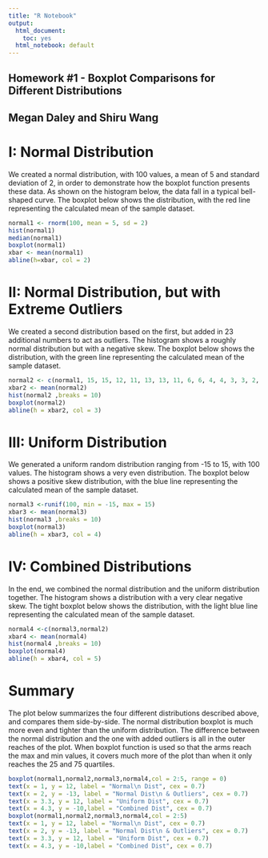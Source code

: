 ---
title: "R Notebook"
output:
  html_document: 
    toc: yes
  html_notebook: default
---

## Homework #1 - Boxplot Comparisons for Different Distributions
## Megan Daley and Shiru Wang

# I: Normal Distribution

We created a normal distribution, with 100 values, a mean of 5 and standard deviation of 2, in order to demonstrate how the boxplot function presents these data. As shown on the histogram below, the data fall in a typical bell-shaped curve. The boxplot below shows the distribution, with the red line representing the calculated mean of the sample dataset. 

```{r}
normal1 <- rnorm(100, mean = 5, sd = 2)
hist(normal1)
median(normal1)
boxplot(normal1)
xbar <- mean(normal1)
abline(h=xbar, col = 2)
```

# II: Normal Distribution, but with Extreme Outliers

We created a second distribution based on the first, but added in 23 additional numbers to act as outliers. The histogram shows a roughly normal distribution but with a negative skew. The boxplot below shows the distribution, with the green line representing the calculated mean of the sample dataset. 


```{r}
normal2 <- c(normal1, 15, 15, 12, 11, 13, 13, 11, 6, 6, 4, 4, 3, 3, 2, 2, 2,-11,-11,-3,-5,-7,-8,-5)
xbar2 <- mean(normal2)
hist(normal2 ,breaks = 10)
boxplot(normal2)
abline(h = xbar2, col = 3)
```

# III: Uniform Distribution

We generated a uniform random distribution ranging from -15 to 15,  with 100 values. The histogram shows a very even distribution. The boxplot below shows a positive skew distribution, with the blue line representing the calculated mean of the sample dataset.

```{r}
normal3 <-runif(100, min = -15, max = 15)
xbar3 <- mean(normal3)
hist(normal3 ,breaks = 10)
boxplot(normal3)
abline(h = xbar3, col = 4)
```

# IV: Combined Distributions

In the end, we combined the normal distribution and the uniform distribution together. The histogram shows a distribution with a very clear negative skew. The tight boxplot below shows the distribution, with the light blue line representing the calculated mean of the sample dataset.

```{r}
normal4 <-c(normal3,normal2)
xbar4 <- mean(normal4)
hist(normal4 ,breaks = 10)
boxplot(normal4)
abline(h = xbar4, col = 5)
```

# Summary

The plot below summarizes the four different distributions described above, and compares them side-by-side. The normal distribution boxplot is much more even and tighter than the uniform distribution. The difference between the normal distribution and the one with added outliers is all in the outer reaches of the plot. When boxplot function is used so that the arms reach the max and min values, it covers much more of the plot than when it only reaches the 25 and 75 quartiles. 

```{r}
boxplot(normal1,normal2,normal3,normal4,col = 2:5, range = 0)
text(x = 1, y = 12, label = "Normal\n Dist", cex = 0.7)
text(x = 2, y = -13, label = "Normal Dist\n & Outliers", cex = 0.7)
text(x = 3.3, y = 12, label = "Uniform Dist", cex = 0.7)
text(x = 4.3, y = -10,label = "Combined Dist", cex = 0.7)
boxplot(normal1,normal2,normal3,normal4,col = 2:5)
text(x = 1, y = 12, label = "Normal\n Dist", cex = 0.7)
text(x = 2, y = -13, label = "Normal Dist\n & Outliers", cex = 0.7)
text(x = 3.3, y = 12, label = "Uniform Dist", cex = 0.7)
text(x = 4.3, y = -10,label = "Combined Dist", cex = 0.7)
```